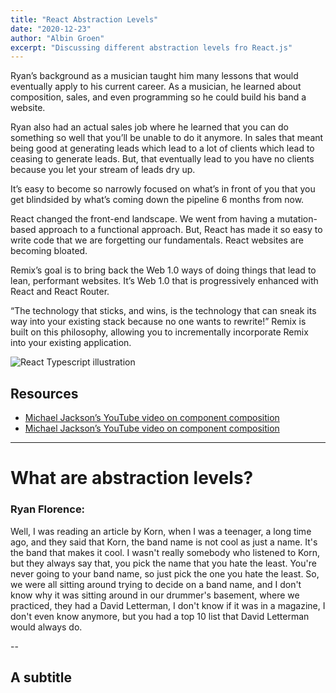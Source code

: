 ```yaml
---
title: "React Abstraction Levels"
date: "2020-12-23"
author: "Albin Groen"
excerpt: "Discussing different abstraction levels fro React.js"
---
```


Ryan’s background as a musician taught him many lessons that would eventually apply to his current career. As a musician, he learned about composition, sales, and even programming so he could build his band a website.

Ryan also had an actual sales job where he learned that you can do something so well that you’ll be unable to do it anymore. In sales that meant being good at generating leads which lead to a lot of clients which lead to ceasing to generate leads. But, that eventually lead to you have no clients because you let your stream of leads dry up.

It’s easy to become so narrowly focused on what’s in front of you that you get blindsided by what’s coming down the pipeline 6 months from now.

React changed the front-end landscape. We went from having a mutation-based approach to a functional approach. But, React has made it so easy to write code that we are forgetting our fundamentals. React websites are becoming bloated.

Remix’s goal is to bring back the Web 1.0 ways of doing things that lead to lean, performant websites. It’s Web 1.0 that is progressively enhanced with React and React Router.

“The technology that sticks, and wins, is the technology that can sneak its way into your existing stack because no one wants to rewrite!” Remix is built on this philosophy, allowing you to incrementally incorporate Remix into your existing application.

![React Typescript illustration](https://honk.me/_next/static/images/best-friends-a8a5cf0725173860ae1ca6c6f5ff475a.png)

## Resources

- [Michael Jackson’s YouTube video on component composition](https://youtu.be/3XaXKiXtNjw)
- [Michael Jackson’s YouTube video on component composition](https://youtu.be/3XaXKiXtNjw)

---

# What are abstraction levels?

### Ryan Florence:

Well, I was reading an article by Korn, when I was a teenager, a long time ago, and they said that Korn, the band name is not cool as just a name. It's the band that makes it cool. I wasn't really somebody who listened to Korn, but they always say that, you pick the name that you hate the least. You're never going to your band name, so just pick the one you hate the least. So, we were all sitting around trying to decide on a band name, and I don't know why it was sitting around in our drummer's basement, where we practiced, they had a David Letterman, I don't know if it was in a magazine, I don't even know anymore, but you had a top 10 list that David Letterman would always do.

--

## A subtitle